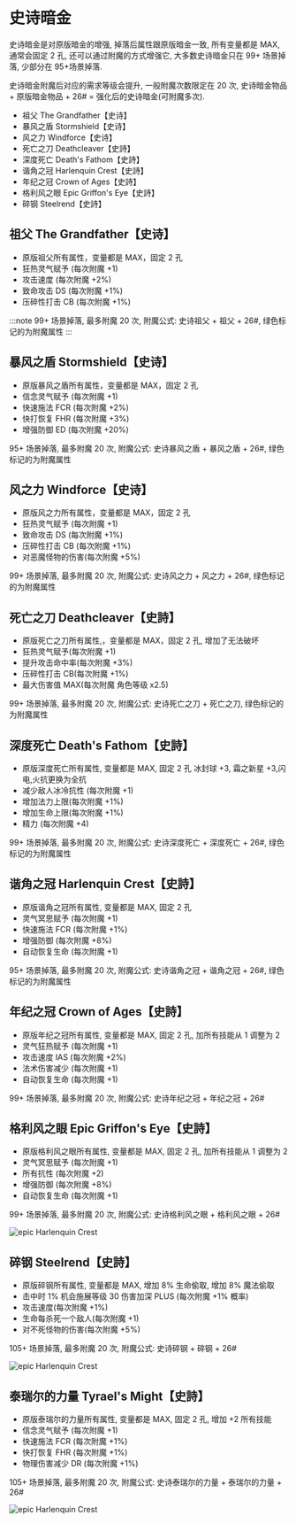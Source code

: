 
# 史诗暗金

史诗暗金是对原版暗金的增强, 掉落后属性跟原版暗金一致, 所有变量都是 MAX, 通常会固定 2 孔, 还可以通过附魔的方式增强它, 大多数史诗暗金只在 99+ 场景掉落, 少部分在 95+场景掉落.

史诗暗金附魔后对应的需求等级会提升, 一般附魔次数限定在 20 次, 史诗暗金物品 + 原版暗金物品 + 26# = 强化后的史诗暗金(可附魔多次).

- 祖父 The Grandfather【史诗】
- 暴风之盾 Stormshield【史诗】
- 风之力 Windforce【史诗】
- 死亡之刀 Deathcleaver【史詩】
- 深度死亡 Death's Fathom【史詩】
- 谐角之冠 Harlenquin Crest【史詩】
- 年纪之冠 Crown of Ages【史詩】
- 格利风之眼 Epic Griffon's Eye【史詩】
- 碎钢 Steelrend【史詩】

## 祖父 The Grandfather【史诗】

- 原版祖父所有属性，变量都是 MAX，固定 2 孔
- 狂热灵气赋予 (每次附魔 +1)
- 攻击速度 (每次附魔 +2%)
- 致命攻击 DS (每次附魔 +1%)
- 压碎性打击 CB (每次附魔 +1%)

:::note
99+ 场景掉落, 最多附魔 20 次, 附魔公式: 史诗祖父 + 祖父 + 26#, 绿色标记的为附魔属性
:::

<ItemEpicTheGrandfather />

## 暴风之盾 Stormshield【史诗】

- 原版暴风之盾所有属性，变量都是 MAX，固定 2 孔
- 信念灵气赋予 (每次附魔 +1)
- 快速施法 FCR (每次附魔 +2%)
- 快打恢复 FHR (每次附魔 +3%)
- 增强防御 ED (每次附魔 +20%)

95+ 场景掉落, 最多附魔 20 次, 附魔公式: 史诗暴风之盾 + 暴风之盾 + 26#, 绿色标记的为附魔属性

<ItemEpicStormshield />

## 风之力 Windforce【史诗】

- 原版风之力所有属性，变量都是 MAX，固定 2 孔
- 狂热灵气赋予 (每次附魔 +1)
- 致命攻击 DS (每次附魔 +1%)
- 压碎性打击 CB (每次附魔 +1%)
- 对恶魔怪物的伤害(每次附魔 +5%)

99+ 场景掉落, 最多附魔 20 次, 附魔公式: 史诗风之力 + 风之力 + 26#, 绿色标记的为附魔属性

<ItemEpicWindforce />

## 死亡之刀 Deathcleaver【史詩】

- 原版死亡之刀所有属性,，变量都是 MAX，固定 2 孔, 增加了无法破坏
- 狂热灵气赋予(每次附魔 +1)
- 提升攻击命中率(每次附魔 +3%)
- 压碎性打击 CB(每次附魔 +1%)
- 最大伤害值 MAX(每次附魔 角色等级 x2.5)

99+ 场景掉落, 最多附魔 20 次, 附魔公式: 史诗死亡之刀 + 死亡之刀, 绿色标记的为附魔属性

<ItemEpicDeathcleaver />

## 深度死亡 Death's Fathom【史詩】

- 原版深度死亡所有属性, 变量都是 MAX, 固定 2 孔 冰封球 +3, 霜之新星 +3,闪电,火抗更换为全抗
- 减少敌人冰冷抗性 (每次附魔 +1)
- 增加法力上限(每次附魔 +1%)
- 增加生命上限(每次附魔 +1%)
- 精力 (每次附魔 +4)

99+ 场景掉落, 最多附魔 20 次, 附魔公式: 史诗深度死亡 + 深度死亡 + 26#, 绿色标记的为附魔属性

<ItemEpicDeathFathom />

## 谐角之冠 Harlenquin Crest【史詩】

- 原版谐角之冠所有属性, 变量都是 MAX, 固定 2 孔
- 灵气冥思赋予 (每次附魔 +1)
- 快速施法 FCR (每次附魔 +1%)
- 增强防御 (每次附魔 +8%)
- 自动恢复生命 (每次附魔 +1)

95+ 场景掉落, 最多附魔 20 次, 附魔公式: 史诗谐角之冠 + 谐角之冠 + 26#, 绿色标记的为附魔属性

<ItemEpicHarlequinCrest />

## 年纪之冠 Crown of Ages【史詩】

- 原版年纪之冠所有属性, 变量都是 MAX, 固定 2 孔, 加所有技能从 1 调整为 2
- 灵气狂热赋予 (每次附魔 +1)
- 攻击速度 IAS (每次附魔 +2%)
- 法术伤害减少 (每次附魔 +1)
- 自动恢复生命 (每次附魔 +1)

99+ 场景掉落, 最多附魔 20 次, 附魔公式: 史诗年纪之冠 + 年纪之冠 + 26#

<ItemEpicCrownOfAges />

## 格利风之眼 Epic Griffon's Eye【史詩】

- 原版格利风之眼所有属性, 变量都是 MAX, 固定 2 孔, 加所有技能从 1 调整为 2
- 灵气冥思赋予 (每次附魔 +1)
- 所有抗性 (每次附魔 +2)
- 增强防御 (每次附魔 +8%)
- 自动恢复生命 (每次附魔 +1)

99+ 场景掉落, 最多附魔 20 次, 附魔公式: 史诗格利风之眼 + 格利风之眼 + 26#

![epic Harlenquin Crest](/assets/item-Epic-Griffon-Eye.png)

## 碎钢 Steelrend【史詩】

- 原版碎钢所有属性, 变量都是 MAX, 增加 8% 生命偷取, 增加 8% 魔法偷取
- 击中时 1% 机会施展等级 30 伤害加深 PLUS (每次附魔 +1% 概率)
- 攻击速度(每次附魔 +1%)
- 生命每杀死一个敌人(每次附魔 +1)
- 对不死怪物的伤害(每次附魔 +5%)

105+ 场景掉落, 最多附魔 20 次, 附魔公式: 史诗碎钢 + 碎钢 + 26#

![epic Harlenquin Crest](/assets/item-epic-Steelrend.png)

## 泰瑞尔的力量 Tyrael's Might【史詩】

- 原版泰瑞尔的力量所有属性, 变量都是 MAX, 固定 2 孔, 增加 +2 所有技能
- 信念灵气赋予 (每次附魔 +1)
- 快速施法 FCR (每次附魔 +1%)
- 快打恢复 FHR (每次附魔 +1%)
- 物理伤害减少 DR (每次附魔 +1%)

105+ 场景掉落, 最多附魔 20 次, 附魔公式: 史诗泰瑞尔的力量 + 泰瑞尔的力量 + 26#

![epic Harlenquin Crest](/assets/item-epic-Tyrael-Might.png)
